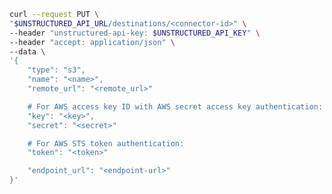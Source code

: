 ```bash REST (Change)
curl --request PUT \
"$UNSTRUCTURED_API_URL/destinations/<connector-id>" \
--header "unstructured-api-key: $UNSTRUCTURED_API_KEY" \
--header "accept: application/json" \
--data \
'{
    "type": "s3",
    "name": "<name>",
    "remote_url": "<remote_url>"

    # For AWS access key ID with AWS secret access key authentication:
    "key": "<key>", 
    "secret": "<secret>" 

    # For AWS STS token authentication:
    "token": "<token>" 

    "endpoint_url": "<endpoint-url>" 
}'
```